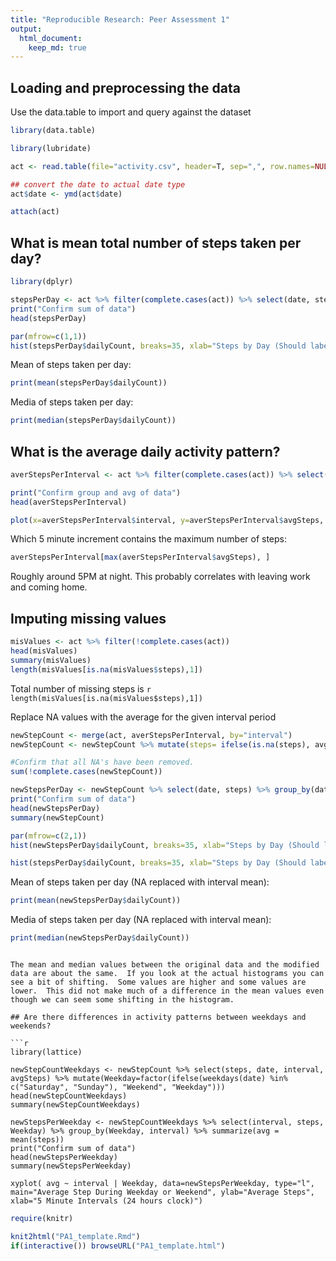 ```yaml
---
title: "Reproducible Research: Peer Assessment 1"
output: 
  html_document:
    keep_md: true
---
```


## Loading and preprocessing the data
Use the data.table to import and query against the dataset
```r

library(data.table)

library(lubridate)

act <- read.table(file="activity.csv", header=T, sep=",", row.names=NULL, stringsAsFactors=F)

## convert the date to actual date type
act$date <- ymd(act$date)

attach(act)

```

## What is mean total number of steps taken per day?
```r
library(dplyr)

stepsPerDay <- act %>% filter(complete.cases(act)) %>% select(date, steps) %>% group_by(date) %>% summarize(dailyCount = sum(steps))
print("Confirm sum of data")
head(stepsPerDay)

par(mfrow=c(1,1))
hist(stepsPerDay$dailyCount, breaks=35, xlab="Steps by Day (Should label with date)", ylab="Sum of steps per day", main="Frequency of Steps Per Day")

```

Mean of steps taken per day: 
``` r
print(mean(stepsPerDay$dailyCount))
```

Media of steps taken per day:
``` r
print(median(stepsPerDay$dailyCount))
```


## What is the average daily activity pattern?

```r
averStepsPerInterval <- act %>% filter(complete.cases(act)) %>% select(interval, steps) %>% group_by(interval) %>% summarize(avgSteps = mean(steps))

print("Confirm group and avg of data")
head(averStepsPerInterval)

plot(x=averStepsPerInterval$interval, y=averStepsPerInterval$avgSteps, type="l", xlab="Intervals (24 hour on 5 minute increments)", ylab="Average Steps Taken Per Interval", main="Average of Time Intervals Across All Days")

```

Which 5 minute increment contains the maximum number of steps:
```r
averStepsPerInterval[max(averStepsPerInterval$avgSteps), ]

``` 
Roughly around 5PM at night.  This probably correlates with leaving work and coming home.


## Imputing missing values
```r
misValues <- act %>% filter(!complete.cases(act))
head(misValues)
summary(misValues)
length(misValues[is.na(misValues$steps),1])
```
Total number of missing steps is `r length(misValues[is.na(misValues$steps),1])`

Replace NA values with the average for the given interval period

```r

newStepCount <- merge(act, averStepsPerInterval, by="interval")
newStepCount <- newStepCount %>% mutate(steps= ifelse(is.na(steps), avgSteps, steps))

#Confirm that all NA's have been removed.
sum(!complete.cases(newStepCount))

newStepsPerDay <- newStepCount %>% select(date, steps) %>% group_by(date) %>% summarize(dailyCount = sum(steps))
print("Confirm sum of data")
head(newStepsPerDay)
summary(newStepCount)

par(mfrow=c(2,1))
hist(newStepsPerDay$dailyCount, breaks=35, xlab="Steps by Day (Should label with date)", ylab="Sum of steps per day", main="Frequency of Steps Per Day (Modified to remove NA)")

hist(stepsPerDay$dailyCount, breaks=35, xlab="Steps by Day (Should label with date)", ylab="Sum of steps per day", main="Frequency of Steps Per Day (Original Unmodified Data")

```

Mean of steps taken per day (NA replaced with interval mean): 
``` r
print(mean(newStepsPerDay$dailyCount))
```

Media of steps taken per day (NA replaced with interval mean):
``` r
print(median(newStepsPerDay$dailyCount))
```

```

The mean and median values between the original data and the modified data are about the same.  If you look at the actual histograms you can see a bit of shifting.  Some values are higher and some values are lower.  This did not make much of a difference in the mean values even though we can seem some shifting in the histogram.

## Are there differences in activity patterns between weekdays and weekends?

```r
library(lattice)

newStepCountWeekdays <- newStepCount %>% select(steps, date, interval, avgSteps) %>% mutate(Weekday=factor(ifelse(weekdays(date) %in% c("Saturday", "Sunday"), "Weekend", "Weekday"))) 
head(newStepCountWeekdays)
summary(newStepCountWeekdays)

newStepsPerWeekday <- newStepCountWeekdays %>% select(interval, steps, Weekday) %>% group_by(Weekday, interval) %>% summarize(avg = mean(steps))
print("Confirm sum of data")
head(newStepsPerWeekday)
summary(newStepsPerWeekday)

xyplot( avg ~ interval | Weekday, data=newStepsPerWeekday, type="l", main="Average Step During Weekday or Weekend", ylab="Average Steps", xlab="5 Minute Intervals (24 hours clock)")

```


```r

require(knitr)

knit2html("PA1_template.Rmd")
if(interactive()) browseURL("PA1_template.html")

```